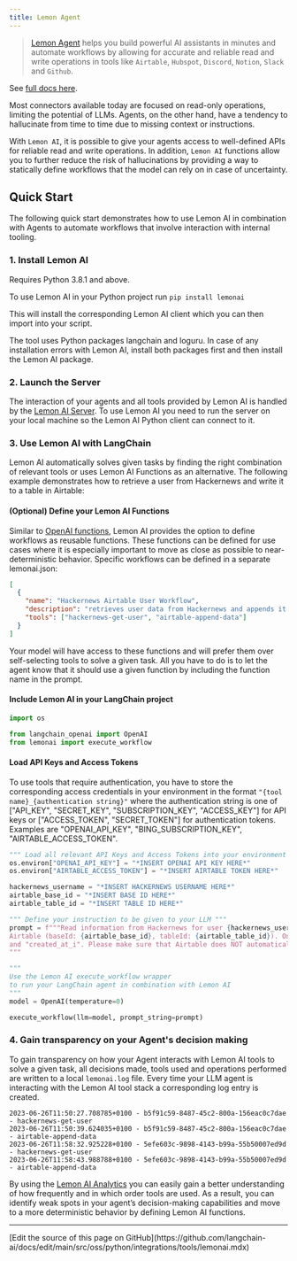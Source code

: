 ```yaml
---
title: Lemon Agent
---
```


>[Lemon Agent](https://github.com/felixbrock/lemon-agent) helps you build powerful AI assistants in minutes and automate workflows by allowing for accurate and reliable read and write operations in tools like `Airtable`, `Hubspot`, `Discord`, `Notion`, `Slack` and `Github`.

See [full docs here](https://github.com/felixbrock/lemonai-py-client).

Most connectors available today are focused on read-only operations, limiting the potential of LLMs. Agents, on the other hand, have a tendency to hallucinate from time to time due to missing context or instructions.

With `Lemon AI`, it is possible to give your agents access to well-defined APIs for reliable read and write operations. In addition, `Lemon AI` functions allow you to further reduce the risk of hallucinations by providing a way to statically define workflows that the model can rely on in case of uncertainty.

## Quick Start

The following quick start demonstrates how to use Lemon AI in combination with Agents to automate workflows that involve interaction with internal tooling.

### 1. Install Lemon AI

Requires Python 3.8.1 and above.

To use Lemon AI in your Python project run `pip install lemonai`

This will install the corresponding Lemon AI client which you can then import into your script.

The tool uses Python packages langchain and loguru. In case of any installation errors with Lemon AI, install both packages first and then install the Lemon AI package.

### 2. Launch the Server

The interaction of your agents and all tools provided by Lemon AI is handled by the [Lemon AI Server](https://github.com/felixbrock/lemonai-server). To use Lemon AI you need to run the server on your local machine so the Lemon AI Python client can connect to it.

### 3. Use Lemon AI with LangChain

Lemon AI automatically solves given tasks by finding the right combination of relevant tools or uses Lemon AI Functions as an alternative. The following example demonstrates how to retrieve a user from Hackernews and write it to a table in Airtable:

#### (Optional) Define your Lemon AI Functions

Similar to [OpenAI functions](https://openai.com/blog/function-calling-and-other-api-updates), Lemon AI provides the option to define workflows as reusable functions. These functions can be defined for use cases where it is especially important to move as close as possible to near-deterministic behavior. Specific workflows can be defined in a separate lemonai.json:

```json
[
  {
    "name": "Hackernews Airtable User Workflow",
    "description": "retrieves user data from Hackernews and appends it to a table in Airtable",
    "tools": ["hackernews-get-user", "airtable-append-data"]
  }
]
```

Your model will have access to these functions and will prefer them over self-selecting tools to solve a given task. All you have to do is to let the agent know that it should use a given function by including the function name in the prompt.

#### Include Lemon AI in your LangChain project

```python
import os

from langchain_openai import OpenAI
from lemonai import execute_workflow
```

#### Load API Keys and Access Tokens

To use tools that require authentication, you have to store the corresponding access credentials in your environment in the format `"{tool name}_{authentication string}"` where the authentication string is one of ["API_KEY", "SECRET_KEY", "SUBSCRIPTION_KEY", "ACCESS_KEY"] for API keys or ["ACCESS_TOKEN", "SECRET_TOKEN"] for authentication tokens. Examples are "OPENAI_API_KEY", "BING_SUBSCRIPTION_KEY", "AIRTABLE_ACCESS_TOKEN".

```python
""" Load all relevant API Keys and Access Tokens into your environment variables """
os.environ["OPENAI_API_KEY"] = "*INSERT OPENAI API KEY HERE*"
os.environ["AIRTABLE_ACCESS_TOKEN"] = "*INSERT AIRTABLE TOKEN HERE*"
```

```python
hackernews_username = "*INSERT HACKERNEWS USERNAME HERE*"
airtable_base_id = "*INSERT BASE ID HERE*"
airtable_table_id = "*INSERT TABLE ID HERE*"

""" Define your instruction to be given to your LLM """
prompt = f"""Read information from Hackernews for user {hackernews_username} and then write the results to
Airtable (baseId: {airtable_base_id}, tableId: {airtable_table_id}). Only write the fields "username", "karma"
and "created_at_i". Please make sure that Airtable does NOT automatically convert the field types.
"""

"""
Use the Lemon AI execute_workflow wrapper
to run your LangChain agent in combination with Lemon AI
"""
model = OpenAI(temperature=0)

execute_workflow(llm=model, prompt_string=prompt)
```

### 4. Gain transparency on your Agent's decision making

To gain transparency on how your Agent interacts with Lemon AI tools to solve a given task, all decisions made, tools used and operations performed are written to a local `lemonai.log` file. Every time your LLM agent is interacting with the Lemon AI tool stack a corresponding log entry is created.

```log
2023-06-26T11:50:27.708785+0100 - b5f91c59-8487-45c2-800a-156eac0c7dae - hackernews-get-user
2023-06-26T11:50:39.624035+0100 - b5f91c59-8487-45c2-800a-156eac0c7dae - airtable-append-data
2023-06-26T11:58:32.925228+0100 - 5efe603c-9898-4143-b99a-55b50007ed9d - hackernews-get-user
2023-06-26T11:58:43.988788+0100 - 5efe603c-9898-4143-b99a-55b50007ed9d - airtable-append-data
```

By using the [Lemon AI Analytics](https://github.com/felixbrock/lemon-agent/blob/main/apps/analytics/README.md) you can easily gain a better understanding of how frequently and in which order tools are used. As a result, you can identify weak spots in your agent’s decision-making capabilities and move to a more deterministic behavior by defining Lemon AI functions.

---

<Callout icon="pen-to-square" iconType="regular">
  [Edit the source of this page on GitHub](https://github.com/langchain-ai/docs/edit/main/src/oss/python/integrations/tools/lemonai.mdx)
</Callout>
